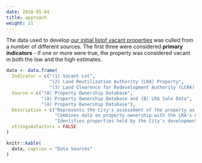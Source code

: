 ```yaml
---
date: 2018-05-04
title: approach
weight: 21
---
```


The data used to develop [our initial listof vacant properties](https://github.com/chris-prener/vacancy-data) was culled from a number of different sources. The first three were considered **primary indicators** - if one or more were true, the property was considered vacant in both the low and the high estimates.

```r
data <- data.frame(
  Indicator = c("(1) Vacant Lot", 
                "(2) Land Reutilization Authority (LRA) Property",
                "(3) Land Clearence for Redevelopment Authority (LCRA) Property"),
  Source = c("(A) Property Ownership Database", 
             "(A) Property Ownership Database and (B) LRA Sale Data",
             "(A) Property Ownership Database"),
  Description = c("Represents the City's assessment of the property as a vacant lot.",
                  "Combines data on property ownership with the LRA's own sales list to identify properties held in the City's land bank.",
                  "Identifies properties held by the City's development agency."),
  stringsAsFactors = FALSE
)

knitr::kable(
  data, caption = "Data Sources"
)
```

